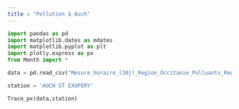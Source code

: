 ```yaml
---
title : "Pollution à Auch"
---
```


```python
import pandas as pd
import matplotlib.dates as mdates
import matplotlib.pyplot as plt
import plotly.express as px
from Month import *

data = pd.read_csv("Mesure_horaire_(30j)_Region_Occitanie_Polluants_Reglementaires.csv")

station = 'AUCH ST EXUPERY'

Trace_px(data,station)

```
